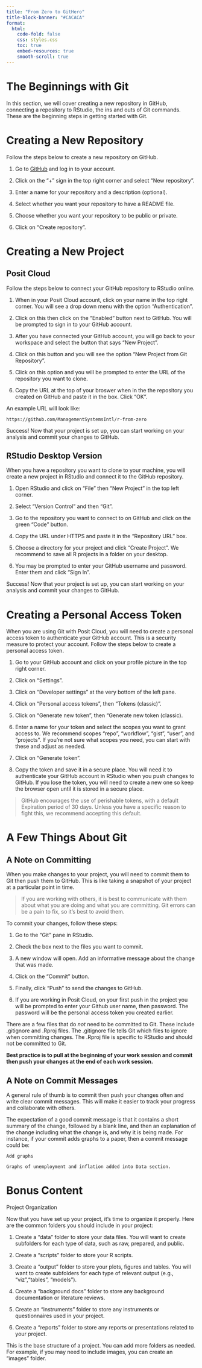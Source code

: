 ```yaml
---
title: "From Zero to GitHero"
title-block-banner: "#CACACA"
format: 
  html:
    code-fold: false
    css: styles.css
    toc: true
    embed-resources: true
    smooth-scroll: true
---
```


# The Beginnings with Git

In this section, we will cover creating a new repository in GitHub, connecting a repository to RStudio, the ins and outs of Git commands. These are the beginning steps in getting started with Git.

# Creating a New Repository

Follow the steps below to create a new repository on GitHub.

1.  Go to [GitHub](https://github.com/) and log in to your account.

2.  Click on the "+" sign in the top right corner and select "New repository".

3.  Enter a name for your repository and a description (optional).

4.  Select whether you want your repository to have a README file.

5.  Choose whether you want your repository to be public or private.

6.  Click on "Create repository".

# Creating a New Project

## Posit Cloud

Follow the steps below to connect your GitHub repository to RStudio online.

1.  When in your Posit Cloud account, click on your name in the top right corner. You will see a drop down menu with the option "Authentication".

2.  Click on this then click on the "Enabled" button next to GitHub. You will be prompted to sign in to your GitHub account.

3.  After you have connected your GitHub account, you will go back to your workspace and select the button that says "New Project".

4.  Click on this button and you will see the option "New Project from Git Repository".

5.  Click on this option and you will be prompted to enter the URL of the repository you want to clone.

6.  Copy the URL at the top of your broswer when in the the repository you created on GitHub and paste it in the box. Click "OK".

An example URL will look like:

```         
https://github.com/ManagementSystemsIntl/r-from-zero
```

Success! Now that your project is set up, you can start working on your analysis and commit your changes to GitHub.

## RStudio Desktop Version

When you have a repository you want to clone to your machine, you will create a new project in RStudio and connect it to the GitHub repository.

1.  Open RStudio and click on "File" then "New Project" in the top left corner.

2.  Select "Version Control" and then "Git".

3.  Go to the repository you want to connect to on GitHub and click on the green "Code" button.

4.  Copy the URL under HTTPS and paste it in the "Repository URL" box.

5.  Choose a directory for your project and click "Create Project". We recommend to save all R projects in a folder on your desktop.

6.  You may be prompted to enter your GitHub username and password. Enter them and click "Sign In".

Success! Now that your project is set up, you can start working on your analysis and commit your changes to GitHub.

# Creating a Personal Access Token

When you are using Git with Posit Cloud, you will need to create a personal access token to authenticate your GitHub account. This is a security measure to protect your account. Follow the steps below to create a personal access token.

1.  Go to your GitHub account and click on your profile picture in the top right corner.

2.  Click on "Settings".

3.  Click on "Developer settings" at the very bottom of the left pane.

4.  Click on "Personal access tokens", then "Tokens (classic)".

5.  Click on "Generate new token", then "Generate new token (classic).

6.  Enter a name for your token and select the scopes you want to grant access to. We recommend scopes “repo”, “workflow”, “gist”, “user”, and "projects". If you’re not sure what scopes you need, you can start with these and adjust as needed.

7.  Click on "Generate token".

8.  Copy the token and save it in a secure place. You will need it to authenticate your GitHub account in RStudio when you push changes to GitHub. If you lose the token, you will need to create a new one so keep the browser open until it is stored in a secure place.

> GitHub encourages the use of perishable tokens, with a default Expiration period of 30 days. Unless you have a specific reason to fight this, we recommend accepting this default.

# A Few Things About Git

## A Note on Committing

When you make changes to your project, you will need to commit them to Git then push them to GitHub. This is like taking a snapshot of your project at a particular point in time.

> If you are working with others, it is best to communicate with them about what you are doing and what you are committing. Git errors can be a pain to fix, so it's best to avoid them.

To commit your changes, follow these steps:

1.  Go to the "Git" pane in RStudio.

2.  Check the box next to the files you want to commit.

3.  A new window will open. Add an informative message about the change that was made.

4.  Click on the "Commit" button.

5.  Finally, click “Push” to send the changes to GitHub.

6.  If you are working in Posit Cloud, on your first push in the project you will be prompted to enter your Github user name, then password. The password will be the personal access token you created earlier. 

There are a few files that do *not* need to be committed to Git. These include .gitignore and .Rproj files. The .gitignore file tells Git which files to ignore when committing changes. The .Rproj file is specific to RStudio and should not be committed to Git.

**Best practice is to pull at the beginning of your work session and commit then push your changes at the end of each work session.**

## A Note on Commit Messages

A general rule of thumb is to commit then push your changes often and write clear commit messages. This will make it easier to track your progress and collaborate with others.

The expectation of a good commit message is that it contains a short summary of the change, followed by a blank line, and then an explanation of the change including what the change is, and why it is being made. For instance, if your commit adds graphs to a paper, then a commit message could be:

```         
Add graphs

Graphs of unemployment and inflation added into Data section.
```

# Bonus Content

::::: box
::: box-header
Project Organization
:::

::: box-container
Now that you have set up your project, it's time to organize it properly. Here are the common folders you should include in your project:

1.  Create a "data" folder to store your data files. You will want to create subfolders for each type of data, such as raw, prepared, and public.

2.  Create a "scripts" folder to store your R scripts.

3.  Create a "output" folder to store your plots, figures and tables. You will want to create subfolders for each type of relevant output (e.g., "viz","tables", "models").

4.  Create a "background docs" folder to store any background documentation or literature reviews.

5.  Create an "instruments" folder to store any instruments or questionnaires used in your project.

6.  Create a "reports" folder to store any reports or presentations related to your project.

This is the base structure of a project. You can add more folders as needed. For example, if you may need to include images, you can create an "images" folder.
:::
:::::
